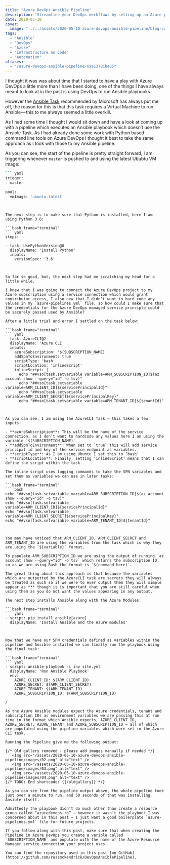 ```yaml
---
title: "Azure DevOps Ansible Pipeline"
description: "Streamline your DevOps workflows by setting up an Azure pipeline using Ansible playbooks. Learn how to integrate Azure CLI for faster results!"
date: 2020-05-10
cover:
  image: "../../assets/2020-05-10-azure-devops-ansible-pipeline/blog-cover-2020-05-10-azure-devops-ansible-pipeline.png"
tags:
  - "Ansible"
  - "DevOps"
  - "Azure"
  - "Infrastructure as Code"
  - "Automation"
aliases:
  - "/azure-devops-ansible-pipeline-69a13781be85"
---
```


I thought it was was about time that I started to have a play with Azure DevOps a little more than I have been doing, one of the things I have always meant to look at in the past is using DevOps to run Ansible playbooks.

However the [Ansible Task](https://www.azuredevopslabs.com/labs/vstsextend/ansible/) recommended by Microsoft has always put me off, the reason for this is that this task requires a Virtual Machine to run Ansible — this to me always seemed a little overkill.

As I had some time I thought I would sit down and have a look at coming up with a pipeline which executes an Ansible playbook which doesn’t use the Ansible Task. As I had already done some work with Python based command line tools on Azure DevOps I thought it best to take the same approach as I took with those to my Ansible pipeline.

As you can see, the start of the pipeline is pretty straight forward, I am triggering whenever `master` is pushed to and using the latest Ububtu VM image:

```bash frame="terminal"
``` yaml
trigger:
- master

pool:
  vmImage: 'ubuntu-latest'
```
```


The next step is to make sure that Python is installed, here I am using Python 3.6:

```bash frame="terminal"
``` yaml
steps:

- task: UsePythonVersion@0
  displayName: 'Install Python'
  inputs:
    versionSpec: '3.6'
```
```


So far so good, but, the next step had me scratching my head for a little while.

I knew that I was going to connect the Azure DevOps project to my Azure subscription using a service connection which would grant contributor access, I also new that I didn’t want to hard code any values in my `azure-pipelines.yml` file, so how could I make sure that the credentials for the Azure DevOps managed service principle could be securely passed used by Ansible?

After a little trial and error I settled on the task below:

```bash frame="terminal"
``` yaml
- task: AzureCLI@2
  displayName: 'Azure CLI'
  inputs:
    azureSubscription: '$(SUBSCRIPTION_NAME)'
    addSpnToEnvironment: true
    scriptType: 'bash'
    scriptLocation: 'inlineScript'
    inlineScript: |
      echo "##vso[task.setvariable variable=ARM_SUBSCRIPTION_ID]$(az account show --query="id" -o tsv)"
      echo "##vso[task.setvariable variable=ARM_CLIENT_ID]${servicePrincipalId}"
      echo "##vso[task.setvariable variable=ARM_CLIENT_SECRET]${servicePrincipalKey}"
      echo "##vso[task.setvariable variable=ARM_TENANT_ID]${tenantId}"
```
```


As you can see, I am using the AzureCLI Task — this takes a few inputs:

- **azureSubscription**: This will be the name of the service connection, as I don’t want to hardcode any values here I am using the variable `$(SUBSCRIPTION_NAME)`
- **addSpnToEnvironment**: When set to `true` this will add service principal id and key of the service endpoint as variables.
- **scriptType**: As I am using Ubuntu I set this to ‘bash’
- **scriptLocation**: Finally, setting ‘inlineScript’ means that I can define the script within the task

The inline script uses logging commands to take the SPN variables and set them as variables we can use in later tasks:

```bash frame="terminal"
``` bash
echo "##vso[task.setvariable variable=ARM_SUBSCRIPTION_ID]$(az account show --query="id" -o tsv)"
echo "##vso[task.setvariable variable=ARM_CLIENT_ID]${servicePrincipalId}"
echo "##vso[task.setvariable variable=ARM_CLIENT_SECRET]${servicePrincipalKey}"
echo "##vso[task.setvariable variable=ARM_TENANT_ID]${tenantId}"
```
```


You may have noticed that ARM_CLIENT_ID, ARM_CLIENT_SECRET and ARM_TENANT_ID are using the variables from the task which is why they are using the `${variable}` format.

To populate ARM_SUBSCRIPTION_ID we are using the output of running `az account show --query="id" -o tsv` which returns the subscription ID, so as we are using Bash the format is `$(command here)`.

The great thing about this approach is that because the variables which are outputted by the AzureCLI task are secrets they will always be treated as such so if we were to ever output them they will simple appear as *** though it is important that you are still careful when using them as you do not want the values appearing in any output.

The next step installs Ansible along with the Azure Modules:

```bash frame="terminal"
``` yaml
- script: pip install ansible[azure]
  displayName: 'Install Ansible and the Azure modules'
```
```


Now that we have our SPN credentials defined as variables within the pipeline and Ansible installed we can finally run the playbook using the final task:

```bash frame="terminal"
``` yaml
- script: ansible-playbook -i inv site.yml
  displayName: 'Run Ansible Playbook'
  env:
    AZURE_CLIENT_ID: $(ARM_CLIENT_ID)
    AZURE_SECRET: $(ARM_CLIENT_SECRET)
    AZURE_TENANT: $(ARM_TENANT_ID)
    AZURE_SUBSCRIPTION_ID: $(ARM_SUBSCRIPTION_ID)
```
```
/

As the Azure Ansible modules expect the Azure credentials, tenant and subscription IDs as environment variables we are passing this at run time in the format which Ansible expects, AZURE_CLIENT_ID, AZURE_SECRET, AZURE_TENANT and AZURE_SUBSCRIPTION_ID — all of which are populated using the pipeline variables which were set in the Azure CLI task.

Running the Pipeline give me the following output:

{/* Old gallery removed - please add images manually if needed */}
   <Img src="/assets/2020-05-10-azure-devops-ansible-pipeline/images/02.png" alt="text" />
   <Img src="/assets/2020-05-10-azure-devops-ansible-pipeline/images/03.png" alt="text" />
   <Img src="/assets/2020-05-10-azure-devops-ansible-pipeline/images/04.png" alt="text" />
{/* TODO: End shortcode: {{/oldgallery}} */}

As you can see from the pipeline output above, the whole pipeline took just over a minute to run, and 50 seconds of that was installing Ansible itself.

Admittedly the playbook didn’t do much other than create a resource group called “azuredevops-rg” — however it wasn’t the playbook I was concerned about in this post — I just want a good boilerplate `azure-pipelines.yml` file for future projects.

If you follow along with this post, make sure that when creating the Pipeline in Azure DevOps you create a varible called `SUBSCRIPTION_NAME` and populate with the name of the Azure Resource Manager service connection your project uses.

You can find the repository used in this post [on GitHub](https://github.com/russmckendrick/DevOpsAnsiblePipeline).
